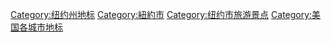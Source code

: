 [[Category:纽约州地标|Category:纽约州地标]]
[[Category:紐約市|Category:紐約市]]
[[Category:纽约市旅游景点|Category:纽约市旅游景点]]
[[Category:美国各城市地标|Category:美国各城市地标]]